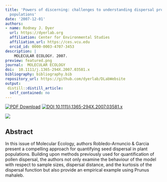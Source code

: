 ```yaml
---
title: 'Powers of discerning: challenges to understanding dispersal processes in natural
  populations'
date: '2007-12-01'
authors:
- name: Rodney J. Dyer
  url: https://dyerlab.org
  affiliation: Center for Environmental Studies
  affiliation_url: https://ces.vcu.edu
  orcid_id: 0000-0003-4707-3453
description: |
    MOLECULAR ECOLOGY. 2007.  
preview: featured.png
journal:  MOLECULAR ECOLOGY
doi:  10.1111/j.1365-294X.2007.03581.x
bibliography: bibliography.bib
repository_url: https://github.com/dyerlab/DLabWebsite
output:
 distill::distill_article:
  self_contained: no
---
```


 [![PDF Download](https://img.shields.io/badge/PDF-21B02C.svg)](https://drive.google.com/open?id=0B0T81CzLjtfPNzRrVERCOTRRQlk) [![ DOI 10.1111/j.1365-294X.2007.03581.x](http://img.shields.io/badge/DOI-474747.svg)](https://doi.org/10.1111/j.1365-294X.2007.03581.x)

![]( featured.png )

## Abstract

In this issue of Molecular Ecology, authors Robledo-Arnuncio & Garcia present a compelling approach for quantifying seed dispersal in plant populations. Building upon methods previously used for quantification of pollen dispersal, the authors not only examine the behaviour of the model with respect to sample sizes, dispersal distance, and the kurtosis of the dispersal function but also provide an empirical example using Prunus mahaleb.
